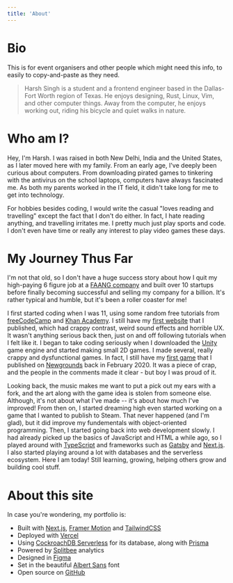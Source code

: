```yaml
---
title: 'About'
---
```


# Bio

This is for event organisers and other people which might need this info, to easily to copy-and-paste as they need.

>  Harsh Singh is a student and a frontend engineer based in the Dallas-Fort Worth region of Texas. He enjoys designing, Rust, Linux, Vim, and other computer things. Away from the computer, he enjoys working out, riding his bicycle and quiet walks in nature.

<Copy text="Harsh Singh is a student and a frontend engineer based in the Dallas-Fort Worth region of Texas. He enjoys designing, Rust, Linux, Vim, and other computer things. Away from the computer, he enjoys working out, riding his bicycle and quiet walks in nature." />

<Download />

# Who am I?

Hey, I'm Harsh. I was raised in both New Delhi, India and the United States, as I later moved here with my family. From an early age, I've deeply been curious about computers. From downloading pirated games to tinkering with the antivirus on the school laptops, computers have always fascinated me. As both my parents worked in the IT field, it didn't take long for me to get into technology.

For hobbies besides coding, I would write the casual "loves reading and travelling" except the fact that I don't do either. In fact, I hate reading anything, and travelling irritates me. I pretty much just play sports and code. I don't even have time or really any interest to play video games these days.

# My Journey Thus Far

I'm not that old, so I don't have a huge success story about how I quit my high-paying 6 figure job at a [FAANG company](https://news.ycombinator.com/item?id=28221821) and built over 10 startups before finally becoming successful and selling my company for a billion. It's rather typical and humble, but it's been a roller coaster for me!

I first started coding when I was 11, using some random free tutorials from [freeCodeCamp](https://freecodecamp.org) and [Khan Academy](https://khanacademy.org). I still have my [first website](https://awesome-johnson-d8cdac.netlify.app/) that I published, which had crappy contrast, weird sound effects and horrible UX. It wasn't anything serious back then, just on and off following tutorials when I felt like it. I began to take coding seriously when I downloaded the [Unity](https://unity.com/) game engine and started making small 2D games. I made several, really crappy and dysfunctional games. In fact, I still have my [first game](https://www.newgrounds.com/portal/view/748411) that I published on [Newgrounds](https://newgrounds.com) back in February 2020. It was a piece of crap, and the people in the comments made it clear - but boy I was proud of it.

Looking back, the music makes me want to put a pick out my ears with a fork, and the art along with the game idea is stolen from someone else. Although, it's not about what I've made -- it's about how much I've improved! From then on, I started dreaming high even started working on a game that I wanted to publish to Steam. That never happened (and I'm glad), but it did improve my fundementals with object-oriented programming. Then, I started going back into web development slowly. I had already picked up the basics of JavaScript and HTML a while ago, so I played around with [TypeScript](https://typescriptlang.org) and frameworks such as [Gatsby](https://gatsbyjs.com) and [Next.js](https://nextjs.org). I also started playing around a lot with databases and the serverless ecosystem. Here I am today! Still learning, growing, helping others grow and building cool stuff.

# About this site

In case you're wondering, my portfolio is:

- Built with [Next.js](https://nextjs.org), [Framer Motion](https://framer.com/motion) and [TailwindCSS](https://tailwindcss.com)
- Deployed with [Vercel](https://vercel.com)
- Using [CockroachDB Serverless](https://www.cockroachlabs.com/lp/serverless/) for its database, along with [Prisma](https://prisma.io)
- Powered by [Splitbee](https://splitbee.io/) analytics
- Designed in [Figma](https://figma.com)
- Set in the beautiful [Albert Sans](https://github.com/usted/Albert-Sans) font
- Open source on [GitHub](https://github.com/harshhhdev/harshhhdev.github.io)
